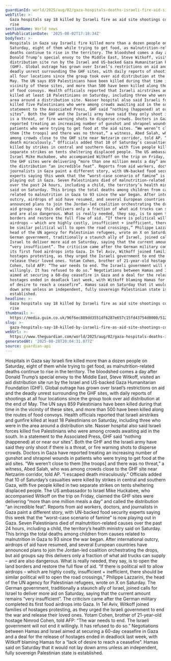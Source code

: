 ```yaml
---
guardianId: world/2025/aug/02/gaza-hospitals-deaths-israeli-fire-aid-site-shootings
webTitle: >-
  Gaza hospitals say 18 killed by Israeli fire as aid site shootings continue to
  rise
sectionName: World news
webPublicationDate: '2025-08-02T17:18:34Z'
bodyText: >-
  Hospitals in Gaza say Israeli fire killed more than a dozen people on
  Saturday, eight of them while trying to get food, as malnutrition-related
  deaths continue to rise in the territory. The bloodshed comes a day after
  Donald Trump’s special envoy to the Middle East, Steve Witkoff, visited an aid
  distribution site run by the Israel and US-backed Gaza Humanitarian Foundation
  (GHF). Global outrage has grown over Israel’s restrictions on aid and the
  deadly unrest surrounding the GHF sites, with daily reports of shootings at
  all four locations since the group took over aid distribution at the end of
  May. The UN says 859 Palestinians have been killed during that time in the
  vicinity of these sites, and more than 500 have been killed along the routes
  of food convoys. Health officials reported that Israeli airstrikes and gunfire
  killed at least 18 Palestinians on Saturday, including three who were in the
  area around a distribution site. Nasser hospital also said Israeli forces
  killed five Palestinians who were among crowds awaiting aid in the south. In a
  statement to the Associated Press, GHF said “nothing (happened) at or near our
  sites”. Both the GHF and the Israeli army have said they only shoot if there
  is a threat, or fire warning shots to disperse crowds. Doctors in Gaza have
  reported treating an increasing number of gunshot and shrapnel wounds in
  patients who were trying to get food at the aid sites. “We weren’t close to
  them [the troops] and there was no threat,” a witness, Abed Salah, who was
  among crowds close to the GHF site near Netzarim corridor, told AP. “I escaped
  death miraculously.” Officials added that 10 of Saturday’s casualties were
  killed by strikes in central and southern Gaza, with five people killed in two
  separate strikes on tents sheltering displaced people. The US ambassador to
  Israel Mike Huckabee, who accompanied Witkoff on the trip on Friday, claimed
  the GHF sites were delivering “more than one million meals a day” and called
  the distribution “an incredible feat”. Reports from aid workers, doctors, and
  journalists in Gaza paint a different story, with UN-backed food security
  experts saying this week that the “worst-case scenario of famine” is now
  playing out in Gaza. Seven Palestinians died of malnutrition-related causes
  over the past 24 hours, including a child, the territory’s health ministry
  said on Saturday. This brings the total deaths among children from causes
  related to malnutrition in Gaza to 93 since the war began. After international
  outcry, airdrops of aid have resumed, and several European countries have
  announced plans to join the Jordan-led coalition orchestrating the drops, but
  aid groups say this delivers only a fraction of what aid trucks can supply –
  and are also dangerous. What is really needed, they say, is to open the land
  borders and restore the full flow of aid. “If there is political will to allow
  airdrops – which are highly costly, insufficient + inefficient, there should
  be similar political will to open the road crossings,” Philippe Lazzarini, the
  head of the UN agency for Palestinian refugees, wrote on X on Saturday. The
  German government, traditionally a staunch ally of Israel, joined calls for
  Israel to deliver more aid on Saturday, saying that the current amount remains
  “very insufficient”. The criticism came after the German military completed
  its first food airdrops into Gaza. In Tel Aviv, Witkoff joined families of
  hostages protesting, as they urged the Israeli government to end the war and
  release their loved ones. Yotam Cohen, brother of 21-year-old hostage Nimrod
  Cohen, told AFP: “The war needs to end. The Israeli government will not end it
  willingly. It has refused to do so.” Negotiations between Hamas and Israel
  aimed at securing a 60-day ceasefire in Gaza and a deal for the release of
  hostages ended in deadlock last week, with Witkoff blaming Hamas for a “lack
  of desire to reach a ceasefire”. Hamas said on Saturday that it would not lay
  down arms unless an independent, fully sovereign Palestinian state is
  established.
headline: >-
  Gaza hospitals say 18 killed by Israeli fire as aid site shootings continue to
  rise
thumbnail: >-
  https://media.guim.co.uk/96f6ec889dd3551df6287e657c15fd43754d8000/512_0_4448_3561/500.jpg
slug: >-
  gaza-hospitals-say-18-killed-by-israeli-fire-as-aid-site-shootings-continue-to-rise
webUrl: >-
  https://www.theguardian.com/world/2025/aug/02/gaza-hospitals-deaths-israeli-fire-aid-site-shootings
generatedAt: '2025-08-28T20:04:31.077Z'
source: guardian-api
---
```

Hospitals in Gaza say Israeli fire killed more than a dozen people on Saturday, eight of them while trying to get food, as malnutrition-related deaths continue to rise in the territory. The bloodshed comes a day after Donald Trump’s special envoy to the Middle East, Steve Witkoff, visited an aid distribution site run by the Israel and US-backed Gaza Humanitarian Foundation (GHF). Global outrage has grown over Israel’s restrictions on aid and the deadly unrest surrounding the GHF sites, with daily reports of shootings at all four locations since the group took over aid distribution at the end of May. The UN says 859 Palestinians have been killed during that time in the vicinity of these sites, and more than 500 have been killed along the routes of food convoys. Health officials reported that Israeli airstrikes and gunfire killed at least 18 Palestinians on Saturday, including three who were in the area around a distribution site. Nasser hospital also said Israeli forces killed five Palestinians who were among crowds awaiting aid in the south. In a statement to the Associated Press, GHF said “nothing (happened) at or near our sites”. Both the GHF and the Israeli army have said they only shoot if there is a threat, or fire warning shots to disperse crowds. Doctors in Gaza have reported treating an increasing number of gunshot and shrapnel wounds in patients who were trying to get food at the aid sites. “We weren’t close to them [the troops] and there was no threat,” a witness, Abed Salah, who was among crowds close to the GHF site near Netzarim corridor, told AP. “I escaped death miraculously.” Officials added that 10 of Saturday’s casualties were killed by strikes in central and southern Gaza, with five people killed in two separate strikes on tents sheltering displaced people. The US ambassador to Israel Mike Huckabee, who accompanied Witkoff on the trip on Friday, claimed the GHF sites were delivering “more than one million meals a day” and called the distribution “an incredible feat”. Reports from aid workers, doctors, and journalists in Gaza paint a different story, with UN-backed food security experts saying this week that the “worst-case scenario of famine” is now playing out in Gaza. Seven Palestinians died of malnutrition-related causes over the past 24 hours, including a child, the territory’s health ministry said on Saturday. This brings the total deaths among children from causes related to malnutrition in Gaza to 93 since the war began. After international outcry, airdrops of aid have resumed, and several European countries have announced plans to join the Jordan-led coalition orchestrating the drops, but aid groups say this delivers only a fraction of what aid trucks can supply – and are also dangerous. What is really needed, they say, is to open the land borders and restore the full flow of aid. “If there is political will to allow airdrops – which are highly costly, insufficient + inefficient, there should be similar political will to open the road crossings,” Philippe Lazzarini, the head of the UN agency for Palestinian refugees, wrote on X on Saturday. The German government, traditionally a staunch ally of Israel, joined calls for Israel to deliver more aid on Saturday, saying that the current amount remains “very insufficient”. The criticism came after the German military completed its first food airdrops into Gaza. In Tel Aviv, Witkoff joined families of hostages protesting, as they urged the Israeli government to end the war and release their loved ones. Yotam Cohen, brother of 21-year-old hostage Nimrod Cohen, told AFP: “The war needs to end. The Israeli government will not end it willingly. It has refused to do so.” Negotiations between Hamas and Israel aimed at securing a 60-day ceasefire in Gaza and a deal for the release of hostages ended in deadlock last week, with Witkoff blaming Hamas for a “lack of desire to reach a ceasefire”. Hamas said on Saturday that it would not lay down arms unless an independent, fully sovereign Palestinian state is established.
